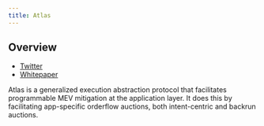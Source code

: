 ```yaml
---
title: Atlas
---
```


## Overview

- [Twitter](https://twitter.com/atlasevm)
- [Whitepaper](https://github.com/FastLane-Labs/atlas_whitepaper/blob/main/Atlas_Whitepaper.pdf)

Atlas is a generalized execution abstraction protocol that facilitates programmable MEV mitigation at the application layer. It does this by facilitating app-specific orderflow auctions, both intent-centric and backrun auctions.

